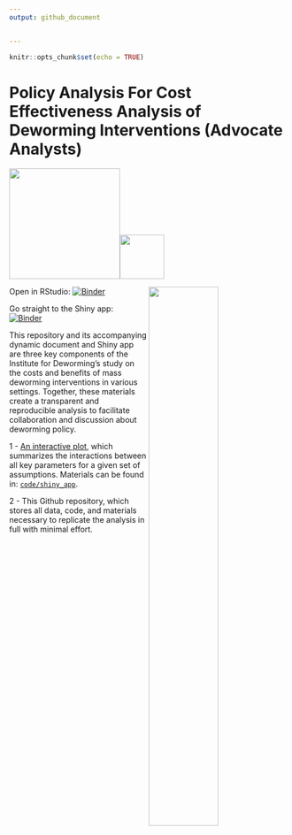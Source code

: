 ```yaml
---
output: github_document


---
```


```r
knitr::opts_chunk$set(echo = TRUE)
```

# Policy Analysis For Cost Effectiveness Analysis of Deworming Interventions (Advocate Analysts)

<img width="200" src="./code/images/world-against-worms.png"><img height='80' src='./code/images/OPA_layers_no_details.svg'>
<br>

<img align="right" width="50%" src="./code/shiny_app/www/OPA_layers_materials.png">

Open in RStudio: [![Binder](https://mybinder.org/badge_logo.svg)](https://mybinder.org/v2/gh/advocacy-policy-analysis/pa-deworming-yes/master?urlpath=rstudio)

Go straight to the Shiny app: [![Binder](http://mybinder.org/badge_logo.svg)](https://petez.shinyapps.io/pa-deworming-yes/)

This repository and its accompanying dynamic document and Shiny app are
three key components of the Institute for Deworming's study on the costs and
benefits of mass deworming interventions in various settings. Together,
these materials create a transparent and reproducible analysis to
facilitate collaboration and discussion about deworming policy.


1 - [An interactive plot](https://petez.shinyapps.io/pa-deworming-yes/), which summarizes the interactions between all key parameters for a given set of assumptions. Materials can be found in: [`code/shiny_app`](https://github.com/advocacy-policy-analysis/pa-deworming-yes/tree/master/code/shiny_app).

2 - This Github repository, which stores all data, code, and materials necessary to replicate the analysis in full with minimal effort.  
